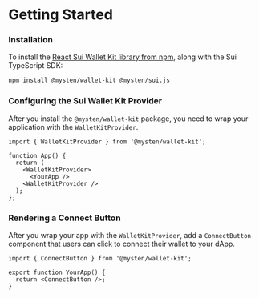 # Getting Started

### Installation

To install the [React Sui Wallet Kit library from npm](https://www.npmjs.com/package/@mysten/wallet-kit), along with the Sui TypeScript SDK:

```bash
npm install @mysten/wallet-kit @mysten/sui.js
```

### Configuring the Sui Wallet Kit Provider

After you install the `@mysten/wallet-kit` package, you need to wrap your application with the `WalletKitProvider`.

```tsx
import { WalletKitProvider } from '@mysten/wallet-kit';

function App() {
  return (
    <WalletKitProvider>
      <YourApp />
    <WalletKitProvider />
  );
};
```

### Rendering a Connect Button

After you wrap your app with the `WalletKitProvider`, add a `ConnectButton` component that users can click to connect their wallet to your dApp.

```tsx
import { ConnectButton } from '@mysten/wallet-kit';

export function YourApp() {
  return <ConnectButton />;
}
```
